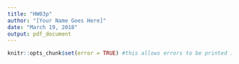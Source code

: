 ```yaml
---
title: "HW03p"
author: "[Your Name Goes Here]"
date: "March 19, 2018"
output: pdf_document
---
```


```r
knitr::opts_chunk$set(error = TRUE) #this allows errors to be printed into the PDF
```


